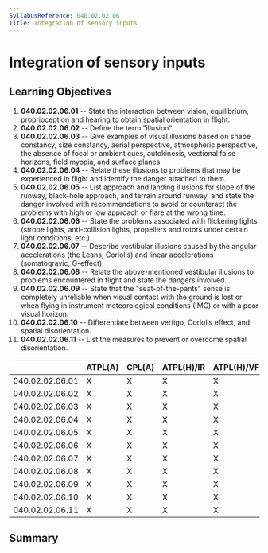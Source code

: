 ```yaml
---
SyllabusReference: 040.02.02.06
Title: Integration of sensory inputs
---
```


# Integration of sensory inputs

## Learning Objectives

1.  **040.02.02.06.01** -- State the interaction between vision, equilibrium,
    proprioception and hearing to obtain spatial orientation in flight.
2.  **040.02.02.06.02** -- Define the term "illusion".
3.  **040.02.02.06.03** -- Give examples of visual illusions based on shape
    constancy, size constancy, aerial perspective, atmospheric perspective, the
    absence of focal or ambient cues, autokinesis, vectional false horizons,
    field myopia, and surface planes.
4.  **040.02.02.06.04** -- Relate these illusions to problems that may be
    experienced in flight and identify the danger attached to them.
5.  **040.02.02.06.05** -- List approach and landing illusions for slope of the
    runway, black-hole approach, and terrain around runway, and state the danger
    involved with recommendations to avoid or counteract the problems with high
    or low approach or flare at the wrong time.
6.  **040.02.02.06.06** -- State the problems associated with flickering lights
    (strobe lights, anti-collision lights, propellers and rotors under certain
    light conditions, etc.).
7.  **040.02.02.06.07** -- Describe vestibular illusions caused by the angular
    accelerations (the Leans, Coriolis) and linear accelerations (somatogravic,
    G-effect).
8.  **040.02.02.06.08** -- Relate the above-mentioned vestibular illusions to
    problems encountered in flight and state the dangers involved.
9.  **040.02.02.06.09** -- State that the "seat-of-the-pants" sense is
    completely unreliable when visual contact with the ground is lost or when
    flying in instrument meteorological conditions (IMC) or with a poor visual
    horizon.
10. **040.02.02.06.10** -- Differentiate between vertigo, Coriolis effect, and
    spatial disorientation.
11. **040.02.02.06.11** -- List the measures to prevent or overcome spatial
    disorientation.

|                 | ATPL(A) | CPL(A) | ATPL(H)/IR | ATPL(H)/VFR | CPL(H) | IR  | CBIR(A) |
| --------------- | ------- | ------ | ---------- | ----------- | ------ | --- | ------- |
| 040.02.02.06.01 | X       | X      | X          | X           | X      | X   | X       |
| 040.02.02.06.02 | X       | X      | X          | X           | X      | X   | X       |
| 040.02.02.06.03 | X       | X      | X          | X           | X      | X   | X       |
| 040.02.02.06.04 | X       | X      | X          | X           | X      | X   | X       |
| 040.02.02.06.05 | X       | X      | X          | X           | X      | X   | X       |
| 040.02.02.06.06 | X       | X      | X          | X           | X      | X   | X       |
| 040.02.02.06.07 | X       | X      | X          | X           | X      | X   | X       |
| 040.02.02.06.08 | X       | X      | X          | X           | X      | X   | X       |
| 040.02.02.06.09 | X       | X      | X          | X           | X      | X   | X       |
| 040.02.02.06.10 | X       | X      | X          | X           | X      | X   | X       |
| 040.02.02.06.11 | X       | X      | X          | X           | X      | X   | X       |

## Summary
